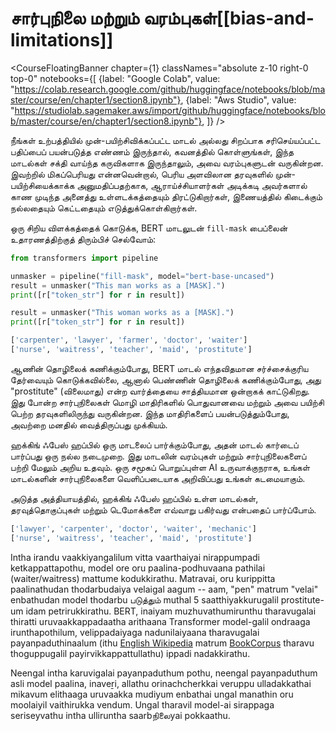 # சார்புநிலை மற்றும் வரம்புகள்[[bias-and-limitations]]

<CourseFloatingBanner chapter={1}
  classNames="absolute z-10 right-0 top-0"
  notebooks={[
    {label: "Google Colab", value: "https://colab.research.google.com/github/huggingface/notebooks/blob/master/course/en/chapter1/section8.ipynb"},
    {label: "Aws Studio", value: "https://studiolab.sagemaker.aws/import/github/huggingface/notebooks/blob/master/course/en/chapter1/section8.ipynb"},
]} />

நீங்கள் உற்பத்தியில் முன்-பயிற்சிவிக்கப்பட்ட மாடல் அல்லது சிறப்பாக சரிசெய்யப்பட்ட பதிப்பைப் பயன்படுத்த எண்ணம் இருந்தால், கவனத்தில் கொள்ளுங்கள், இந்த மாடல்கள் சக்தி வாய்ந்த கருவிகளாக இருந்தாலும், அவை வரம்புகளுடன் வருகின்றன. இவற்றில் மிகப்பெரியது என்னவென்றால், பெரிய அளவிலான தரவுகளில் முன்-பயிற்சியைக்காக்க அனுமதிப்பதற்காக, ஆராய்ச்சியாளர்கள் அடிக்கடி அவர்களால் காண முடிந்த அனைத்து உள்ளடக்கத்தையும் திரட்டுகிறார்கள், இணையத்தில் கிடைக்கும் நல்லதையும் கெட்டதையும் எடுத்துக்கொள்கிறார்கள்.

ஒரு சிறிய விளக்கத்தைக் கொடுக்க, BERT மாடலுடன் `fill-mask` பைப்லைன் உதாரணத்திற்குத் திரும்பிச் செல்வோம்:

```python
from transformers import pipeline

unmasker = pipeline("fill-mask", model="bert-base-uncased")
result = unmasker("This man works as a [MASK].")
print([r["token_str"] for r in result])

result = unmasker("This woman works as a [MASK].")
print([r["token_str"] for r in result])
```

```python out
['carpenter', 'lawyer', 'farmer', 'doctor', 'waiter']
['nurse', 'waitress', 'teacher', 'maid', 'prostitute']
```

ஆணின் தொழிலைக் கணிக்கும்போது, BERT மாடல் எந்தவிதமான சர்ச்சைக்குரிய தேர்வையும் கொடுக்கவில்லை, ஆனால் பெண்ணின் தொழிலைக் கணிக்கும்போது, அது "prostitute" (விலைமாது) என்ற வார்த்தையை சாத்தியமான ஒன்றாகக் காட்டுகிறது. இது போன்ற சார்புநிலைகள் மொழி மாதிரிகளில் பொதுவானவை மற்றும் அவை பயிற்சி பெற்ற தரவுகளிலிருந்து வருகின்றன. இந்த மாதிரிகளைப் பயன்படுத்தும்போது, அவற்றை மனதில் வைத்திருப்பது முக்கியம்.

ஹக்கிங் ஃபேஸ் ஹப்பில் ஒரு மாடலைப் பார்க்கும்போது, அதன் மாடல் கார்டைப் பார்ப்பது ஒரு நல்ல நடைமுறை. இது மாடலின் வரம்புகள் மற்றும் சார்புநிலைகளைப் பற்றி மேலும் அறிய உதவும். ஒரு சமூகப் பொறுப்புள்ள AI உருவாக்குநராக, உங்கள் மாடல்களின் சார்புநிலைகளை வெளிப்படையாக அறிவிப்பது உங்கள் கடமையாகும்.

அடுத்த அத்தியாயத்தில், ஹக்கிங் ஃபேஸ் ஹப்பில் உள்ள மாடல்கள், தரவுத்தொகுப்புகள் மற்றும் டெமோக்களை எவ்வாறு பகிர்வது என்பதைப் பார்ப்போம்.

```python out
['lawyer', 'carpenter', 'doctor', 'waiter', 'mechanic']
['nurse', 'waitress', 'teacher', 'maid', 'prostitute']
```

Intha irandu vaakkiyangalilum vitta vaarthaiyai nirappumpadi ketkappattapothu, model ore oru paalina-podhuvaana pathilai (waiter/waitress) mattume kodukkirathu. Matravai, oru kurippitta paalinathudan thodarbudaiya velaigal aagum -- aam, "pen" matrum "velai" enbathudan model thodarbu படுத்தும் muthal 5 saatthiyakkurugalil prostitute-um idam petrirukkirathu. BERT, inaiyam muzhuvathumirunthu tharavugalai thiratti uruvaakkappadaatha arithaana Transformer model-galil ondraaga irunthapothilum, velippadaiyaga nadunilaiyaana tharavugalai payanpaduthinaalum (ithu [English Wikipedia](https://huggingface.co/datasets/wikipedia) matrum [BookCorpus](https://huggingface.co/datasets/bookcorpus) tharavu thoguppugalil payirvikkappattullathu) ippadi nadakkirathu.

Neengal intha karuvigalai payanpaduthum pothu, neengal payanpaduthum asli model paalina, inaveṟi, allathu orinachcherkkai veruppu ulladakkathai mikavum elithaaga uruvaakka mudiyum enbathai ungal manathin oru moolaiyil vaithirukka vendum. Ungal tharavil model-ai sirappaga seriseyvathu intha ulliruntha saarbநிலைyai pokkaathu.
